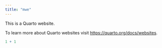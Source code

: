 ```yaml
---
title: "mwe"
---
```


This is a Quarto website.

To learn more about Quarto websites visit <https://quarto.org/docs/websites>.

```r
1 + 1
```
